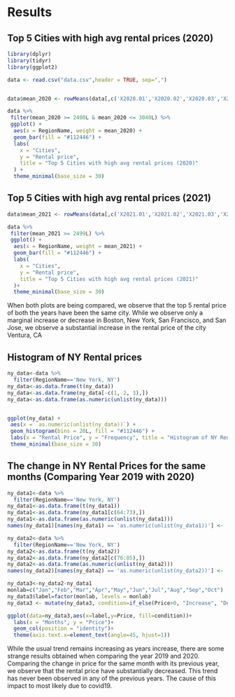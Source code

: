 # Results

## Top 5 Cities with high avg rental prices (2020)

```r
library(dplyr)
library(tidyr)
library(ggplot2)

data <- read.csv("data.csv",header = TRUE, sep=",")


data$mean_2020 <- rowMeans(data[,c('X2020.01','X2020.02','X2020.03','X2020.04','X2020.05','X2020.06','X2020.07','X2020.08','X2020.09','X2020.10','X2020.11','X2020.12')], na.rm=TRUE)

data %>%
 filter(mean_2020 >= 2400L & mean_2020 <= 3040L) %>%
 ggplot() +
  aes(x = RegionName, weight = mean_2020) +
  geom_bar(fill = "#112446") +
  labs(
    x = "Cities",
    y = "Rental price",
    title = "Top 5 Cities with high avg rental prices (2020)"
  ) +
  theme_minimal(base_size = 30)
```

## Top 5 Cities with high avg rental prices (2021)

```r

data$mean_2021 <- rowMeans(data[,c('X2021.01','X2021.02','X2021.03','X2021.04','X2021.05','X2021.06','X2021.07','X2021.08','X2021.09','X2021.10')], na.rm=TRUE)

data %>%
 filter(mean_2021 >= 2499L) %>%
 ggplot() +
  aes(x = RegionName, weight = mean_2021) +
  geom_bar(fill = "#112446") +
  labs(
    x = "Cities",
    y = "Rental price",
    title = "Top 5 Cities with high avg rental prices (2021)"
  )+
  theme_minimal(base_size = 30)

```

When both plots are being compared, we observe that the top 5 rental price of both the years have been the same city. While we observe
only a marginal increase or decrease in Boston, New York, San Francisco, and San Jose, we observe a substantial increase in the rental price of the city Ventura, CA

## Histogram of NY Rental prices

```r

ny_data<-data %>%
  filter(RegionName=='New York, NY')
ny_data<-as.data.frame(t(ny_data))
ny_data<-as.data.frame(ny_data[-c(1, 2, 3),])
ny_data<-as.data.frame(as.numeric(unlist(ny_data)))


ggplot(ny_data) +
 aes(x = `as.numeric(unlist(ny_data))`) +
 geom_histogram(bins = 20L, fill = "#112446") +
 labs(x = "Rental Price", y = "Frequency", title = "Histogram of NY Rental prices (using monthwise mean)") +
 theme_minimal(base_size = 30)

```

## The change in NY Rental Prices for the same months (Comparing Year 2019 with 2020) 

```r

ny_data1<-data %>%
  filter(RegionName=='New York, NY')
ny_data1<-as.data.frame(t(ny_data1))
ny_data1<-as.data.frame(ny_data1[c(64:73),])
ny_data1<-as.data.frame(as.numeric(unlist(ny_data1)))
names(ny_data1)[names(ny_data1) == 'as.numeric(unlist(ny_data1))'] <- 'Price'

ny_data2<-data %>%
  filter(RegionName=='New York, NY')
ny_data2<-as.data.frame(t(ny_data2))
ny_data2<-as.data.frame(ny_data2[c(76:85),])
ny_data2<-as.data.frame(as.numeric(unlist(ny_data2)))
names(ny_data2)[names(ny_data2) == 'as.numeric(unlist(ny_data2))'] <- 'Price'

ny_data3<-ny_data2-ny_data1
monlab=c("Jan","Feb","Mar","Apr","May","Jun","Jul","Aug","Sep","Oct")
ny_data3$label=factor(monlab, levels = monlab)
ny_data3 <- mutate(ny_data3, condition=if_else(Price>0, "Increase", "Decrease"))

ggplot(data=ny_data3,aes(x=label,y=Price, fill=condition))+
  labs(x = "Months", y = "Price")+
  geom_col(position = "identity")+
  theme(axis.text.x=element_text(angle=45, hjust=1))


```

While the usual trend remains increasing as years increase, there are some strange results obtained when comparing the year 2019 and 2020. Comparing the change in price for the same month with its previous year, we observe that the rental price have substantially decreased. This trend has never been observed in any of the previous years. The cause of this impact to most likely due to covid19.

